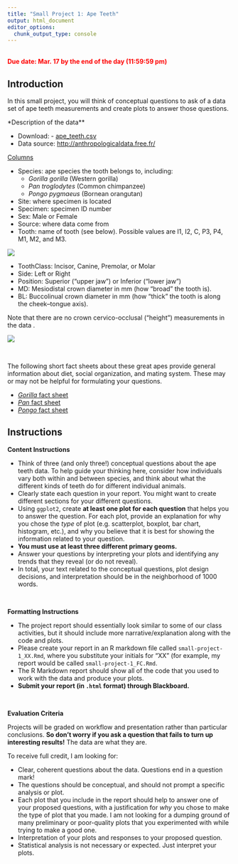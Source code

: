 ```yaml
---
title: "Small Project 1: Ape Teeth"
output: html_document
editor_options: 
  chunk_output_type: console
---
```


<br>
<span style="color:red">**Due date: Mar. 17 by the end of the day (11:59:59 pm)**</span>


## Introduction

In this small project, you will think of conceptual questions to ask of a data set of ape teeth measurements and create plots to answer those questions.


*Description of the data**

- Download: - [<i class="fas fa-file-csv"></i> ape_teeth.csv](/files/data/ape_teeth.csv)
- Data source: <http://anthropologicaldata.free.fr/>

<u>Columns</u>

- Species: ape species the tooth belongs to, including:
    - _Gorilla gorilla_ (Western gorilla)
    - _Pan troglodytes_ (Common chimpanzee)
    - _Pongo pygmaeus_ (Bornean orangutan)
- Site: where specimen is located
- Specimen: specimen ID number
- Sex: Male or Female
- Source: where data come from
- Tooth: name of tooth (see below). Possible values are I1, I2, C, P3, P4, M1, M2, and M3.

![](/img/teeth_names.png)

- ToothClass: Incisor, Canine, Premolar, or Molar
- Side: Left or Right
- Position: Superior ("upper jaw") or Inferior ("lower jaw")
- MD: Mesiodistal crown diameter in mm (how "broad" the tooth is).
- BL: Buccolinual crown diameter in mm (how "thick" the tooth is along the cheek--tongue axis).

Note that there are no crown cervico-occlusal ("height") measurements in the data <i class="far fa-frown"></i>. 

![](/img/teeth.jpg)

<br>

The following short fact sheets about these great apes provide general information about diet, social organization, and mating system. These may or may not be helpful for formulating your questions.

- [_Gorilla_ fact sheet](https://primate.wisc.edu/primate-info-net/pin-factsheets/pin-factsheet-gorilla/)
- [_Pan_ fact sheet](https://primate.wisc.edu/primate-info-net/pin-factsheets/pin-factsheet-chimpanzee/)
- [_Pongo_ fact sheet](https://primate.wisc.edu/primate-info-net/pin-factsheets/pin-factsheet-orang-utan/)


## Instructions

**Content Instructions**

- Think of three (and only three!) conceptual questions about the ape teeth data. To help guide your thinking here, consider how individuals vary both within and between species, and think about what the different kinds of teeth do for different individual animals.
- Clearly state each question in your report. You might want to create different sections for your different questions.
- Using `ggplot2`, create **at least one plot for each question** that helps you to answer the question. For each plot, provide an explanation for why you chose the _type_ of plot (e.g. scatterplot, boxplot, bar chart, histogram, etc.), and why you believe that it is best for showing the information related to your question. 
- **You must use at least three different primary geoms.**
- Answer your questions by interpreting your plots and identifying any trends that they reveal (or do not reveal).
- In total, your text related to the conceptual questions, plot design decisions, and interpretation should be in the neighborhood of 1000 words.

<br>

**Formatting Instructions**

- The project report should essentially look similar to some of our class activities, but it should include more narrative/explanation along with the code and plots.
- Please create your report in an R markdown file called `small-project-1_XX.Rmd`, where you substitute your initials for "XX" (for example, my report would be called `small-project-1_FC.Rmd`.
- The R Markdown report should show all of the code that you used to work with the data and produce your plots.
- **Submit your report (in `.html` format) through Blackboard.**

<br>

**Evaluation Criteria**

Projects will be graded on workflow and presentation rather than particular conclusions. **So don't worry if you ask a question that fails to turn up interesting results!** The data are what they are.

To receive full credit, I am looking for:

- Clear, coherent questions about the data. Questions end in a question mark!
- The questions should be conceptual, and should not prompt a specific analysis or plot.
- Each plot that you include in the report should help to answer one of your proposed questions, with a justification for _why_ you chose to make the type of plot that you made. I am not looking for a dumping ground of many preliminary or poor-quality plots that you experimented with while trying to make a good one.
- Interpretation of your plots and responses to your proposed question.
- Statistical analysis is not necessary or expected. Just interpret your plots.